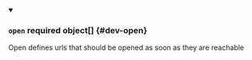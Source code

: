 


<details className="config-field" data-expandable="true" open>
<summary>

### `open` <span className="config-field-required" data-required="false">required</span> <span className="config-field-type">object[]</span> <span className="config-field-default"></span> <span className="config-field-enum"></span> {#dev-open}

Open defines urls that should be opened as soon as they are reachable

</summary>

<PartialOpenreference />


</details>
